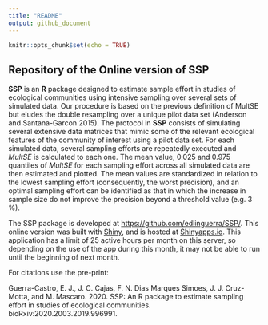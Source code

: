```yaml
---
title: "README"
output: github_document
---
```


```r
knitr::opts_chunk$set(echo = TRUE)
```

## Repository of the Online version of SSP

**SSP** is an **R** package designed to estimate sample effort in
studies of ecological communities using intensive sampling over several
sets of simulated data. Our procedure is based on the previous
definition of MultSE but eludes the double resampling over a unique
pilot data set (Anderson and Santana-Garcon 2015). The protocol in
**SSP** consists of simulating several extensive data matrices that
mimic some of the relevant ecological features of the community of
interest using a pilot data set. For each simulated data, several
sampling efforts are repeatedly executed and *MultSE* is calculated to
each one. The mean value, 0.025 and 0.975 quantiles of *MultSE* for each
sampling effort across all simulated data are then estimated and
plotted. The mean values are standardized in relation to the lowest
sampling effort (consequently, the worst precision), and an optimal
sampling effort can be identified as that in which the increase in
sample size do not improve the precision beyond a threshold value
(e.g. 3 %).

The SSP package is developed at <https://github.com/edlinguerra/SSP/>. This online version was built with [Shiny](https://shiny.rstudio.com/), and is hosted at [Shinyapps.io](https://https://www.shinyapps.io). This application has a limit of 25 active hours per month on this server, so depending on the use of the app during this month, it may not be able to run until the beginning of next month.

For citations use the pre-print:

Guerra-Castro, E. J., J. C. Cajas, F. N. Dias Marques Simoes, J. J. Cruz-Motta, and M. Mascaro. 2020. SSP: An R package to estimate sampling effort in studies of ecological communities. bioRxiv:2020.2003.2019.996991.
